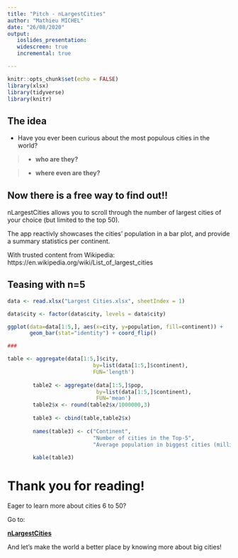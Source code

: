 ---
title: "Pitch - nLargestCities"
author: "Mathieu MICHEL"
date: "26/08/2020"
output: 
   ioslides_presentation: 
   widescreen: true
   incremental: true

---

```{r setup, include=FALSE}
knitr::opts_chunk$set(echo = FALSE)
library(xlsx)
library(tidyverse)
library(knitr)
```

## The idea

- Have you ever been curious about the most populous cities in the world?

> - **who are they?**

> - <div class="red">**where even are they?**</div> 


## Now there is a free way to find out!!

nLargestCities allows you to scroll through the number of largest cities of your choice (but limited to the top 50).

The app reactivly showcases the cities' population in a bar plot, 
and provide a summary statistics per continent.

With trusted content from Wikipedia: https://en.wikipedia.org/wiki/List_of_largest_cities

## Teasing with n=5

```{r plot, fig.height=1.5, echo = FALSE}

data <- read.xlsx("Largest Cities.xlsx", sheetIndex = 1)

data$city <- factor(data$city, levels = data$city)

ggplot(data=data[1:5,], aes(x=city, y=population, fill=continent)) +
       geom_bar(stat="identity") + coord_flip() 

###

table <- aggregate(data[1:5,]$city, 
                           by=list(data[1:5,]$continent),
                           FUN='length')
        
        table2 <- aggregate(data[1:5,]$pop, 
                            by=list(data[1:5,]$continent),
                            FUN='mean')
        table2$x <- round(table2$x/1000000,3)
        
        table3 <- cbind(table,table2$x)
        
        names(table3) <- c("Continent",
                           "Number of cities in the Top-5",
                           "Average population in biggest cities (millions)")
        
        kable(table3)

```


# Thank you for reading!

Eager to learn more about cities 6 to 50?

Go to:


[**nLargestCities**](https://mathieu-michel.shinyapps.io/DevDataProd_Project/)



And let's make the world a better place by knowing more about big cities!

